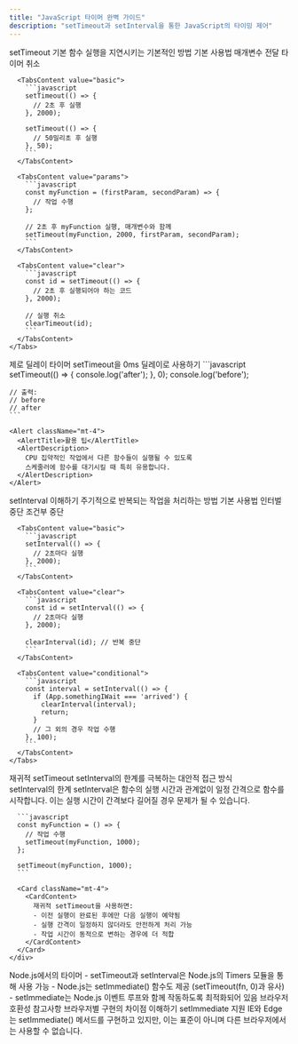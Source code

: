 ```yaml
---
title: "JavaScript 타이머 완벽 가이드"
description: "setTimeout과 setInterval을 통한 JavaScript의 타이밍 제어"
---
```



<Card className="mb-6">
  <CardHeader>
    <CardTitle>setTimeout 기본</CardTitle>
    <CardDescription>
      함수 실행을 지연시키는 기본적인 방법
    </CardDescription>
  </CardHeader>
  <CardContent>
    <Tabs defaultValue="basic" className="w-full">
      <TabsList>
        <TabsTrigger value="basic">기본 사용법</TabsTrigger>
        <TabsTrigger value="params">매개변수 전달</TabsTrigger>
        <TabsTrigger value="clear">타이머 취소</TabsTrigger>
      </TabsList>
      
      <TabsContent value="basic">
        ```javascript
        setTimeout(() => {
          // 2초 후 실행
        }, 2000);

        setTimeout(() => {
          // 50밀리초 후 실행
        }, 50);
        ```
      </TabsContent>
      
      <TabsContent value="params">
        ```javascript
        const myFunction = (firstParam, secondParam) => {
          // 작업 수행
        };

        // 2초 후 myFunction 실행, 매개변수와 함께
        setTimeout(myFunction, 2000, firstParam, secondParam);
        ```
      </TabsContent>
      
      <TabsContent value="clear">
        ```javascript
        const id = setTimeout(() => {
          // 2초 후 실행되어야 하는 코드
        }, 2000);

        // 실행 취소
        clearTimeout(id);
        ```
      </TabsContent>
    </Tabs>
  </CardContent>
</Card>

<Card className="mb-6">
  <CardHeader>
    <CardTitle>제로 딜레이 타이머</CardTitle>
    <CardDescription>
      setTimeout을 0ms 딜레이로 사용하기
    </CardDescription>
  </CardHeader>
  <CardContent>
    ```javascript
    setTimeout(() => {
      console.log('after');
    }, 0);
    console.log('before');

    // 출력:
    // before
    // after
    ```

    <Alert className="mt-4">
      <AlertTitle>활용 팁</AlertTitle>
      <AlertDescription>
        CPU 집약적인 작업에서 다른 함수들이 실행될 수 있도록 
        스케줄러에 함수를 대기시킬 때 특히 유용합니다.
      </AlertDescription>
    </Alert>
  </CardContent>
</Card>

<Card className="mb-6">
  <CardHeader>
    <CardTitle>setInterval 이해하기</CardTitle>
    <CardDescription>
      주기적으로 반복되는 작업을 처리하는 방법
    </CardDescription>
  </CardHeader>
  <CardContent>
    <Tabs defaultValue="basic" className="w-full">
      <TabsList>
        <TabsTrigger value="basic">기본 사용법</TabsTrigger>
        <TabsTrigger value="clear">인터벌 중단</TabsTrigger>
        <TabsTrigger value="conditional">조건부 중단</TabsTrigger>
      </TabsList>
      
      <TabsContent value="basic">
        ```javascript
        setInterval(() => {
          // 2초마다 실행
        }, 2000);
        ```
      </TabsContent>
      
      <TabsContent value="clear">
        ```javascript
        const id = setInterval(() => {
          // 2초마다 실행
        }, 2000);

        clearInterval(id); // 반복 중단
        ```
      </TabsContent>
      
      <TabsContent value="conditional">
        ```javascript
        const interval = setInterval(() => {
          if (App.somethingIWait === 'arrived') {
            clearInterval(interval);
            return;
          }
          // 그 외의 경우 작업 수행
        }, 100);
        ```
      </TabsContent>
    </Tabs>
  </CardContent>
</Card>

<Card className="mb-6">
  <CardHeader>
    <CardTitle>재귀적 setTimeout</CardTitle>
    <CardDescription>
      setInterval의 한계를 극복하는 대안적 접근 방식
    </CardDescription>
  </CardHeader>
  <CardContent>
    <div className="space-y-4">
      <Alert>
        <AlertTitle>setInterval의 한계</AlertTitle>
        <AlertDescription>
          setInterval은 함수의 실행 시간과 관계없이 일정 간격으로 함수를 시작합니다.
          이는 실행 시간이 간격보다 길어질 경우 문제가 될 수 있습니다.
        </AlertDescription>
      </Alert>

      ```javascript
      const myFunction = () => {
        // 작업 수행
        setTimeout(myFunction, 1000);
      };

      setTimeout(myFunction, 1000);
      ```

      <Card className="mt-4">
        <CardContent>
          재귀적 setTimeout을 사용하면:
          - 이전 실행이 완료된 후에만 다음 실행이 예약됨
          - 실행 간격이 일정하지 않더라도 안전하게 처리 가능
          - 작업 시간이 동적으로 변하는 경우에 더 적합
        </CardContent>
      </Card>
    </div>
  </CardContent>
</Card>

<Alert className="mt-6">
  <AlertTitle>Node.js에서의 타이머</AlertTitle>
  <AlertDescription>
    - setTimeout과 setInterval은 Node.js의 Timers 모듈을 통해 사용 가능
    - Node.js는 setImmediate() 함수도 제공 (setTimeout(fn, 0)과 유사)
    - setImmediate는 Node.js 이벤트 루프와 함께 작동하도록 최적화되어 있음
  </AlertDescription>
</Alert>

<Card className="mt-6">
  <CardHeader>
    <CardTitle>브라우저 호환성 참고사항</CardTitle>
    <CardDescription>
      브라우저별 구현의 차이점 이해하기
    </CardDescription>
  </CardHeader>
  <CardContent>
    <Alert className="mb-4">
      <AlertTitle>setImmediate 지원</AlertTitle>
      <AlertDescription>
        IE와 Edge는 setImmediate() 메서드를 구현하고 있지만, 
        이는 표준이 아니며 다른 브라우저에서는 사용할 수 없습니다.
      </AlertDescription>
    </Alert>
  </CardContent>
</Card>